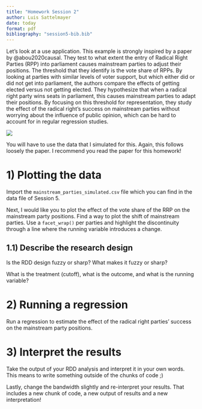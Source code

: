 ```yaml
---
title: "Homework Session 2"
author: Luis Sattelmayer
date: today
format: pdf
bibliography: "session5-bib.bib"
---
```


Let's look at a use application. This example is strongly inspired by a paper by @abou2020causal. They test to what extent the entry of Radical Right Parties (RPP) into parliament causes mainstream parties to adjust their positions. The threshold that they identify is the vote share of RPPs. By looking at parties with similar levels of voter support, but which either did or did not get into parliament, the authors compare the effects of getting elected versus not getting elected. They hypothesize that when a radical right party wins seats in parliament, this causes mainstream parties to adapt their positions. By focusing on this threshold for representation, they study the effect of the radical right’s success on mainstream parties without worrying about the influence of public opinion, which can be hard to account for in regular regression studies. 

![](images/rdd-abou-chadi.png)

You will have to use the data that I simulated for this. Again, this follows loosely the paper. I recommend you read the paper for this homework!

# 1) Plotting the data
Import the `mainstream_parties_simulated.csv` file which you can find in the data file of Session 5.

Next, I would like you to plot the effect of the vote share of the RRP on the mainstream party positions. Find a way to plot the shift of mainstream parties. Use a `facet_wrap()` per parties and highlight the discontinuity through a line where the running variable introduces a change.


## 1.1) Describe the research design
Is the RDD design fuzzy or sharp? What makes it fuzzy or sharp?

What is the treatment (cutoff), what is the outcome, and what is the running variable?

# 2) Running a regression

Run a regression to estimate the effect of the radical right parties' success on the mainstream party positions.

# 3) Interpret the results
Take the output of your RDD analysis and interpret it in your own words. This means to write something outside of the chunks of code ;) 

Lastly, change the bandwidth slightly and re-interpret your results. That includes a new chunk of code, a new output of results and a new interpretation!

